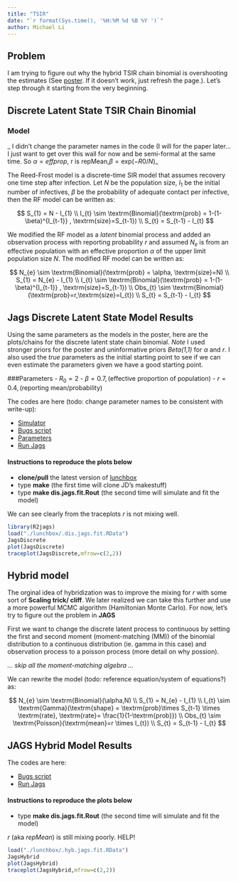 ```yaml
---
title: "TSIR"
date: "`r format(Sys.time(), '%H:%M %d %B %Y ')`"
author: Michael Li
---
```


## Problem

I am trying to figure out why the hybrid TSIR chain binomial is overshooting the estimates (See [poster](https://github.com/wzmli/lunchbox/blob/master/EEID_Final_Mike.pdf). If it doesn't work, just refresh the page.). Let's step through it starting from the very beginning.


## Discrete Latent State TSIR Chain Binomial

### Model

_ I didn't change the parameter names in the code (I will for the paper later... I just want to get over this wall for now and be semi-formal at the same time. So $\alpha = effprop$, r is repMean,$\beta = \textrm{exp}(-R0/N)$_

The Reed-Frost model is a discrete-time SIR model that assumes recovery one time step after infection. Let $N$ be the population size, $I_{1}$ be the initial number of infectives, $\beta$ be the probability of adequate contact per infective, then the RF model can be written as:

$$
S_{1} = N - I_{1}
\\
I_{t} \sim \textrm{Binomial}(\textrm{prob} = 1-(1-\beta)^{I_{t-1}} , \textrm{size}=S_{t-1})
\\
S_{t} = S_{t-1} - I_{t}
$$

We modified the RF model as a _latent_ binomial process and added an observation process with reporting probability $r$ and assumed $N_{e}$ is from an effective population with an effective proportion $\alpha$ of the upper limit population size _N_. The modified RF model can be written as:

$$
N_{e} \sim \textrm{Binomial}(\textrm{prob} = \alpha, \textrm{size}=N)
\\
S_{1} = N_{e} - I_{1}
\\
I_{t} \sim \textrm{Binomial}(\textrm{prob} = 1-(1-\beta)^{I_{t-1}} , \textrm{size}=S_{t-1})
\\
Obs_{t} \sim \textrm{Binomial}(\textrm{prob}=r,\textrm{size}=I_{t})
\\
S_{t} = S_{t-1} - I_{t}
$$

## Jags Discrete Latent State Model Results 
Using the same parameters as the models in the poster, here are the plots/chains for the discrete latent state chain binomial. _Note_ I used stronger priors for the poster and uninformative priors _Beta(1,1)_ for $\alpha$ and $r$. I also used the _true_ parameters as the initial starting point to see if we can even estimate the parameters given we have a good starting point.

###Parameters
- $R_{0} = 2$
- $\beta = 0.7 , \textrm{(effective proportion of population)}$
- $r = 0.4 , \textrm{(reporting mean/probability)}$

The codes are here (todo: change parameter names to be consistent with write-up):

- [Simulator](https://github.com/wzmli/lunchbox/blob/master/simulators/simulator.CB.R)
- [Bugs script](https://github.com/wzmli/lunchbox/blob/master/dis.B.B.buggen)
- [Parameters](https://github.com/wzmli/lunchbox/blob/master/parameters.CBB.R)
- [Run Jags](https://github.com/wzmli/lunchbox/blob/master/discrete/jags.R)


#### Instructions to reproduce the plots below
- **clone/pull** the latest version of [lunchbox](https://github.com/wzmli/lunchbox)
- type **make** (the first time will clone JD's makestuff)
- type **make dis.jags.fit.Rout** (the second time will simulate and fit the model)

We can see clearly from the traceplots _r_ is not mixing well.

```r
library(R2jags)
load("./lunchbox/.dis.jags.fit.RData")
JagsDiscrete
plot(JagsDiscrete)
traceplot(JagsDiscrete,mfrow=c(2,2))
```


## Hybrid model

The orginal idea of hybridization was to improve the mixing for _r_ with some sort of **Scaling trick/ cliff**. We later realized we can take this further and use a more powerful MCMC algorithm (Hamiltonian Monte Carlo). For now, let's try to figure out the problem in **JAGS**  

First we want to change the discrete latent process to continuous by setting the first and second moment (moment-matching (MM)) of the binomial distribution to a continuous distribution (ie. gamma in this case) and observation process to a poisson process (more detail on why possion). 

_... skip all the moment-matching algebra ..._ 

We can rewrite the model (todo: reference equation/system of equations?)  as:

$$
N_{e} \sim \textrm{Binomial}(\alpha,N)
\\
S_{1} = N_{e} - I_{1}
\\
I_{t} \sim \textrm{Gamma}(\textrm{shape} = \textrm{prob}\times S_{t-1} \times \textrm{rate}, \textrm{rate}= \frac{1}{1-\textrm{prob}})
\\
Obs_{t} \sim \textrm{Poisson}(\textrm{mean}=r \times I_{t})
\\
S_{t} = S_{t-1} - I_{t}
$$

## JAGS Hybrid Model Results

The codes are here:

- [Bugs script](https://github.com/wzmli/lunchbox/blob/master/hyb.B.P.buggen)
- [Run Jags](https://github.com/wzmli/lunchbox/blob/master/hybrid/jags.R)

#### Instructions to reproduce the plots below
- type **make dis.jags.fit.Rout** (the second time will simulate and fit the model)

_r_ (aka _repMean_) is still mixing poorly. HELP!

```r
load("./lunchbox/.hyb.jags.fit.RData")
JagsHybrid
plot(JagsHybrid)
traceplot(JagsHybrid,mfrow=c(2,2))
```